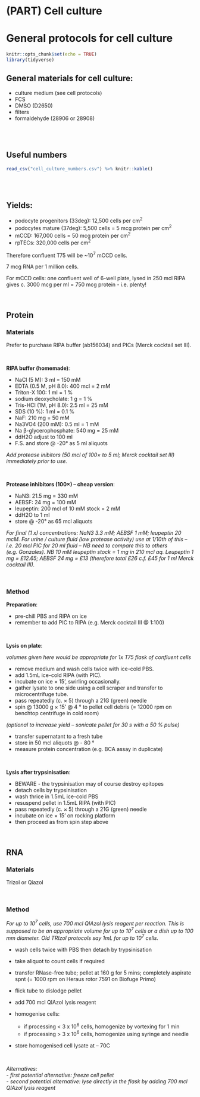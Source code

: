 # (PART) Cell culture {-}

# General protocols for cell culture

```r
knitr::opts_chunk$set(echo = TRUE)
library(tidyverse)

```

## General materials for cell culture:  

- culture medium (see cell protocols)  
- FCS  
- DMSO (D2650)  
- filters  
- formaldehyde (28906 or 28908)  

<br>
<br>

## Useful numbers

```r

read_csv("cell_culture_numbers.csv") %>% knitr::kable()

```

<br>
<br>

## Yields:  

- podocyte progenitors (33deg): 12,500 cells per cm<sup>2</sup>  
- podocytes mature (37deg): 5,500 cells = 5 mcg protein per cm<sup>2</sup> 
- mCCD: 167,000 cells = 50 mcg protein per cm<sup>2</sup>  
- rpTECs: 320,000 cells per cm<sup>2</sup>  

Therefore confluent T75 will be ~10<sup>7</sup> mCCD cells.  

7 mcg RNA per 1 million cells.  

For mCCD cells: one confluent well of 6-well plate, lysed in 250 mcl RIPA gives c. 3000 mcg per ml = 750 mcg protein - i.e. plenty!  

<br>

## Protein

### Materials

Prefer to purchase RIPA buffer (ab156034) and PICs (Merck cocktail set III).  

<br>

**RIPA buffer (homemade)**:  

  - NaCl (5 M): 3 ml = 150 mM 
  - EDTA (0.5 M, pH 8.0): 400 mcl = 2 mM 
  - Triton-X 100: 1 ml = 1 % 
  - sodium deoxycholate: 1 g = 1 % 
  - Tris-HCl (1M, pH 8.0): 2.5 ml = 25 mM 
  - SDS (10 %): 1 ml = 0.1 % 
  - NaF: 210 mg = 50 mM 
  - Na3VO4 (200 mM): 0.5 ml = 1 mM 
  - Na β-glycerophosphate: 540 mg = 25 mM 
  - ddH2O adjust to 100 ml 
  - F.S. and store @ -20° as 5 ml aliquots
  
*Add protease inibitors (50 mcl of 100× to 5 ml; Merck cocktail set III) immediately prior to use.* 

<br>

**Protease inhibitors (100×) – cheap version**: 

  - NaN3: 21.5 mg = 330 mM 
  - AEBSF: 24 mg = 100 mM 
  - leupeptin: 200 mcl of 10 mM stock = 2 mM 
  - ddH2O to 1 ml 
  - store @ -20° as 65 mcl aliquots 

*For final (1 x) concentrations: NaN3 3.3 mM; AEBSF 1 mM; leupeptin 20 mcM. For urine / culture fluid (low protease activity) use at 1/10th of this – i.e. 20 mcl PIC for 20 ml fluid – NB need to compare this to others (e.g. Gonzales). NB 10 mM leupeptin stock = 1 mg in 210 mcl aq. Leupeptin 1 mg = £12.65; AEBSF 24 mg = £13 (therefore total £26 c.f. £45 for 1 ml Merck cocktail III).* 

<br>

### Method
  
**Preparation**:  

- pre-chill PBS and RIPA on ice 
- remember to add PIC to RIPA (e.g. Merck cocktail III @ 1:100) 

<br>

**Lysis on plate**:  

*volumes given here would be appropriate for 1x T75 flask of confluent cells*

- remove medium and wash cells twice with ice-cold PBS. 
- add 1.5mL ice-cold RIPA (with PIC). 
- incubate on ice × 15’, swirling occasionally. 
- gather lysate to one side using a cell scraper and transfer to microcentrifuge tube. 
- pass repeatedly (c. × 5) through a 21G (green) needle  
- spin @ 13000 g × 15’ @ 4 ° to pellet cell debris (= 12000 rpm on benchtop centrifuge in cold room)  

*(optional to increase yield – sonicate pellet for 30 s with a 50 % pulse)*

- transfer supernatant to a fresh tube
- store in 50 mcl aliquots @ - 80 °
- measure protein concentration (e.g. BCA assay in duplicate)

<br>

**Lysis after trypsinisation**:

- BEWARE - the trypsinisation may of course destroy epitopes  
- detach cells by trypsinisation
- wash thrice in 1.5mL ice-cold PBS
- resuspend pellet in 1.5mL RIPA (with PIC)
- pass repeatedly (c. × 5) through a 21G (green) needle
- incubate on ice × 15’ on rocking platform  
- then proceed as from spin step above   

<br>
  
## RNA

### Materials  

Trizol or Qiazol  

<br>

### Method

*For up to 10<sup>7</sup> cells, use 700 mcl QIAzol lysis reagent per reaction. This is supposed to be an appropriate volume for up to 10<sup>7</sup> cells or a dish up to 100 mm diameter. Old TRIzol protocols say 1mL for up to 10<sup>7</sup> cells.* 

- wash cells twice with PBS then detach by trypsinisation
- take aliquot to count cells if required

- transfer RNase-free tube; pellet at 160 g for 5 mins; completely aspirate spnt (= 1000 rpm on Heraus rotor 7591 on Biofuge Primo)

- flick tube to dislodge pellet
- add 700 mcl QIAzol lysis reagent
- homogenise cells:  
    - if processing < 3 x 10<sup>6</sup> cells, homogenize by vortexing for 1 min 
    - if processing > 3 x 10<sup>6</sup> cells, homogenize using syringe and needle 


- store homogenised cell lysate at – 70C

<br>

*Alternatives:*  
*- first potential alternative: freeze cell pellet*  
*- second potential alternative: lyse directly in the flask by adding 700 mcl QIAzol lysis reagent*  